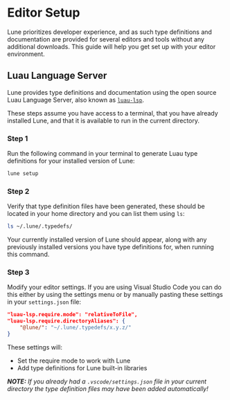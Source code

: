 
# Editor Setup

Lune prioritizes developer experience, and as such type definitions and documentation are provided
for several editors and tools without any additional downloads. This guide will help you get set up
with your editor environment.

## Luau Language Server

Lune provides type definitions and documentation using the open source Luau Language Server, also
known as [`luau-lsp`](https://github.com/JohnnyMorganz/luau-lsp).

These steps assume you have access to a terminal, that you have already installed Lune, and that it
is available to run in the current directory.

<Steps>

### Step 1

Run the following command in your terminal to generate Luau type definitions for your installed
version of Lune:

```sh
lune setup
```

### Step 2

Verify that type definition files have been generated, these should be located in your home
directory and you can list them using `ls`:

```sh
ls ~/.lune/.typedefs/
```

Your currently installed version of Lune should appear, along with any previously installed versions
you have type definitions for, when running this command.

### Step 3

Modify your editor settings. If you are using Visual Studio Code you can do this either by using the
settings menu or by manually pasting these settings in your `settings.json` file:

```json
"luau-lsp.require.mode": "relativeToFile",
"luau-lsp.require.directoryAliases": {
	"@lune/": "~/.lune/.typedefs/x.y.z/"
}
```

These settings will:

-   Set the require mode to work with Lune
-   Add type definitions for Lune built-in libraries

_**NOTE:** If you already had a `.vscode/settings.json` file in your current directory the type
definition files may have been added automatically!_

</Steps>
